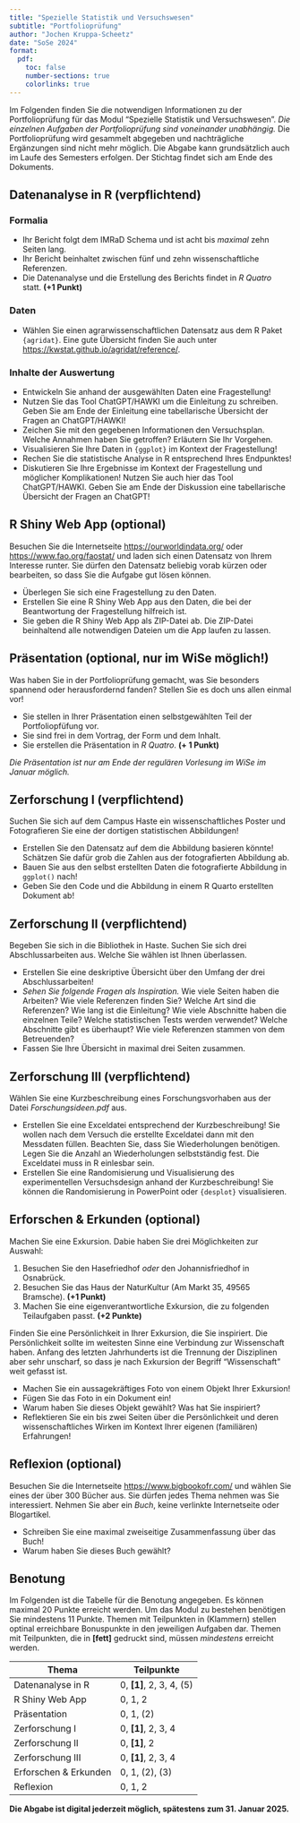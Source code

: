 ```yaml
---
title: "Spezielle Statistik und Versuchswesen"
subtitle: "Portfolioprüfung"
author: "Jochen Kruppa-Scheetz"
date: "SoSe 2024"
format: 
  pdf:
    toc: false
    number-sections: true
    colorlinks: true
---
```


Im Folgenden finden Sie die notwendigen Informationen zu der Portfolioprüfung für das Modul "Spezielle Statistik und Versuchswesen". *Die einzelnen Aufgaben der Portfolioprüfung sind voneinander unabhängig.* Die Portfolioprüfung wird gesammelt abgegeben und nachträgliche Ergänzungen sind nicht mehr möglich. Die Abgabe kann grundsätzlich auch im Laufe des Semesters erfolgen. Der Stichtag findet sich am Ende des Dokuments.

## Datenanalyse in R (verpflichtend)

### Formalia

-   Ihr Bericht folgt dem IMRaD Schema und ist acht bis *maximal* zehn Seiten lang.
-   Ihr Bericht beinhaltet zwischen fünf und zehn wissenschaftliche Referenzen. 
-   Die Datenanalyse und die Erstellung des Berichts findet in *R Quatro* statt. **(+1 Punkt)**

### Daten

-   Wählen Sie einen agrarwissenschaftlichen Datensatz aus dem R Paket `{agridat}`. Eine gute Übersicht finden Sie auch unter <https://kwstat.github.io/agridat/reference/>.

### Inhalte der Auswertung

-   Entwickeln Sie anhand der ausgewählten Daten eine Fragestellung!
-   Nutzen Sie das Tool ChatGPT/HAWKI  um die Einleitung zu schreiben. Geben Sie am Ende der Einleitung eine tabellarische Übersicht der Fragen an ChatGPT/HAWKI!
-   Zeichen Sie mit den gegebenen Informationen den Versuchsplan. Welche Annahmen haben Sie getroffen? Erläutern Sie Ihr Vorgehen.
-   Visualisieren Sie Ihre Daten in `{ggplot}` im Kontext der Fragestellung!
-   Rechen Sie die statistische Analyse in R entsprechend Ihres Endpunktes! 
-   Diskutieren Sie Ihre Ergebnisse im Kontext der Fragestellung und möglicher Komplikationen! Nutzen Sie auch hier das Tool ChatGPT/HAWKI. Geben Sie am Ende der Diskussion eine tabellarische Übersicht der Fragen an ChatGPT!

## R Shiny Web App (optional)

Besuchen Sie die Internetseite <https://ourworldindata.org/> oder <https://www.fao.org/faostat/> und laden sich einen Datensatz von Ihrem Interesse runter. Sie dürfen den Datensatz beliebig vorab kürzen oder bearbeiten, so dass Sie die Aufgabe gut lösen können.

-   Überlegen Sie sich eine Fragestellung zu den Daten.
-   Erstellen Sie eine R Shiny Web App aus den Daten, die bei der Beantwortung der Fragestellung hilfreich ist.
-   Sie geben die R Shiny Web App als ZIP-Datei ab. Die ZIP-Datei beinhaltend alle notwendigen Dateien um die App laufen zu lassen.

## Präsentation (optional, nur im WiSe möglich!)

Was haben Sie in der Portfolioprüfung gemacht, was Sie besonders spannend oder herausfordernd fanden? Stellen Sie es doch uns allen einmal vor!

- Sie stellen in Ihrer Präsentation einen selbstgewählten Teil der Portfoliopfüfung vor. 
- Sie sind frei in dem Vortrag, der Form und dem Inhalt.
- Sie erstellen die Präsentation in *R Quatro*. **(+ 1 Punkt)**

*Die Präsentation ist nur am Ende der regulären Vorlesung im WiSe im Januar möglich.* 

## Zerforschung I (verpflichtend)

Suchen Sie sich auf dem Campus Haste ein wissenschaftliches Poster und Fotografieren Sie eine der dortigen statistischen Abbildungen!

-   Erstellen Sie den Datensatz auf dem die Abbildung basieren könnte! Schätzen Sie dafür grob die Zahlen aus der fotografierten Abbildung ab.
-   Bauen Sie aus den selbst erstellten Daten die fotografierte Abbildung in `ggplot()` nach!
-   Geben Sie den Code und die Abbildung in einem R Quarto erstellten Dokument ab!

## Zerforschung II (verpflichtend)

Begeben Sie sich in die Bibliothek in Haste. Suchen Sie sich drei Abschlussarbeiten aus. Welche Sie wählen ist Ihnen überlassen.

-   Erstellen Sie eine deskriptive Übersicht über den Umfang der drei Abschlussarbeiten!
-   *Sehen Sie folgende Fragen als Inspiration.* Wie viele Seiten haben die Arbeiten? Wie viele Referenzen finden Sie? Welche Art sind die Referenzen? Wie lang ist die Einleitung? Wie viele Abschnitte haben die einzelnen Teile? Welche statistischen Tests werden verwendet? Welche Abschnitte gibt es überhaupt? Wie viele Referenzen stammen von dem Betreuenden?
-   Fassen Sie Ihre Übersicht in maximal drei Seiten zusammen.

## Zerforschung III (verpflichtend)

Wählen Sie eine Kurzbeschreibung eines Forschungsvorhaben aus der Datei *Forschungsideen.pdf* aus.

-   Erstellen Sie eine Exceldatei entsprechend der Kurzbeschreibung! Sie wollen nach dem Versuch die erstellte Exceldatei dann mit den Messdaten füllen. Beachten Sie, dass Sie Wiederholungen benötigen. Legen Sie die Anzahl an Wiederholungen selbstständig fest. Die Exceldatei muss in R einlesbar sein.
-   Erstellen Sie eine Randomisierung und Visualisierung des experimentellen Versuchsdesign anhand der Kurzbeschreibung! Sie können die Randomisierung in PowerPoint oder `{desplot}` visualisieren.

## Erforschen & Erkunden (optional)

Machen Sie eine Exkursion. Dabie haben Sie drei Möglichkeiten zur Auswahl:

1) Besuchen Sie den Hasefriedhof *oder* den Johannisfriedhof in Osnabrück.
2) Besuchen Sie das Haus der NaturKultur (Am Markt 35, 49565 Bramsche). **(+1 Punkt)**
3) Machen Sie eine eigenverantwortliche Exkursion, die zu folgenden Teilaufgaben passt. **(+2 Punkte)**

Finden Sie eine Persönlichkeit in Ihrer Exkursion, die Sie inspiriert. Die Persönlichkeit sollte im weitesten Sinne eine Verbindung zur Wissenschaft haben. Anfang des letzten Jahrhunderts ist die Trennung der Disziplinen aber sehr unscharf, so dass je nach Exkursion der Begriff "Wissenschaft" weit gefasst ist.

-   Machen Sie ein aussagekräftiges Foto von einem Objekt Ihrer Exkursion!
-   Fügen Sie das Foto in ein Dokument ein!
-   Warum haben Sie dieses Objekt gewählt? Was hat Sie inspiriert? 
-   Reflektieren Sie ein bis zwei Seiten über die Persönlichkeit und deren wissenschaftliches Wirken im Kontext Ihrer eigenen (familiären) Erfahrungen! 

## Reflexion (optional)

Besuchen Sie die Internetseite <https://www.bigbookofr.com/> und wählen Sie eines der über 300 Bücher aus. Sie dürfen jedes Thema nehmen was Sie interessiert. Nehmen Sie aber ein *Buch*, keine verlinkte Internetseite oder Blogartikel.

-   Schreiben Sie eine maximal zweiseitige Zusammenfassung über das Buch!
-   Warum haben Sie dieses Buch gewählt?

## Benotung

Im Folgenden ist die Tabelle für die Benotung angegeben. Es können maximal 20 Punkte erreicht werden. Um das Modul zu bestehen benötigen Sie mindestens 11 Punkte. Themen mit Teilpunkten in (Klammern) stellen optinal erreichbare Bonuspunkte in den jeweiligen Aufgaben dar. Themen mit Teilpunkten, die in **[fett]** gedruckt sind, müssen *mindestens* erreicht werden. 

| Thema                 | Teilpunkte    | 
|-----------------------|---------------|
| Datenanalyse in R     | 0, **[1]**, 2, 3, 4, (5) |      
| R Shiny Web App       | 0, 1, 2  |       
| Präsentation          | 0, 1, (2)          |      
| Zerforschung I        | 0, **[1]**, 2, 3, 4 |      
| Zerforschung II       | 0, **[1]**, 2       |        
| Zerforschung III      | 0, **[1]**, 2, 3, 4 |       
| Erforschen & Erkunden | 0, 1, (2), (3)       |       
| Reflexion             | 0, 1, 2       |        

**Die Abgabe ist digital jederzeit möglich, spätestens zum 31. Januar 2025.**
